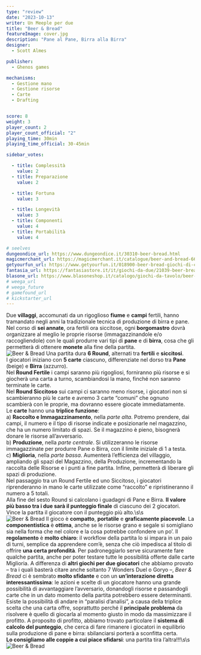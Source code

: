 ```yaml
---
type: "review"
date: "2023-10-13"
writer: Un Meeple per due
title: "Beer & Bread"
featureImage: cover.jpg
description: "Pane al Pane, Birra alla Birra"
designer: 
  - Scott Almes

publisher: 
  - Ghenos games

mechanisms:
  - Gestione mano
  - Gestione risorse
  - Carte
  - Drafting


score: 8
weight: 3
player_count: 2
player_count_official: "2"
playing_time: 30min
playing_time_official: 30-45min

sidebar_votes:

  - title: Complessità
    value: 2
  - title: Preparazione
    value: 2

  - title: Fortuna
    value: 3

  - title: Longevità
    value: 3
  - title: Componenti
    value: 4
  - title: Portabilità
    value: 4

# seelves
dungeondice_url: https://www.dungeondice.it/30310-beer-bread.html
magicmerchant_url: https://magicmerchant.it/catalogue/beer-and-bread-66442/
getyourfun_url: https://www.getyourfun.it/018900-beer-bread-giochi-di-carte.html
fantasia_url: https://fantasiastore.it/it/giochi-da-due/21039-beer-bread-ita.html
blasone_url: https://www.blasoneshop.it/catalogo/giochi-da-tavolo/beer-bread-42-3418
# weega_url
# weega_future
# gamefound_url
# kickstarter_url
---
```


<Setting>
  Due <strong>villaggi</strong>, accomunati da un rigoglioso <strong>fiume</strong> e <strong>campi</strong> fertili, hanno tramandato negli anni la tradizionale tecnica di produzione di birra e pane. Nel corso di <strong>sei annate</strong>, ora fertili ora siccitose, ogni <strong>borgomastro</strong> dovrà organizzare al meglio le proprie risorse (immagazzinandole e/o raccogliendole) con le quali produrre vari tipi di <strong>pane</strong> e di <strong>birra</strong>, cosa che gli permetterà di ottenere <strong>monete</strong> alla fine della partita.<br />


</Setting>

<img src="./game1.jpg" alt="Beer & Bread" />

<Rules>
 Una partita dura <strong>6 Round</strong>, alternati tra <strong>fertili</strong> e <strong>siccitosi</strong>.<br />
I giocatori iniziano con <strong>5 carte</strong> ciascuno, differenziate nel dorso tra <strong>Pane</strong> (beige) e <strong>Birra</strong> (azzurro).<br />
Nel <strong>Round Fertile</strong> i campi saranno più rigogliosi, forniranno più risorse e si giocherà una carta a turno, scambiandosi la mano, finché non saranno terminate le carte.<br />
Nel <strong>Round Siccitoso</strong> sui campi ci saranno meno risorse, i giocatori non si scambieranno più le carte e avremo 3 carte “comuni” che ognuno scambierà con le proprie, ma dovranno essere giocate immediatamente.<br />
Le <strong>carte</strong> hanno una <strong>triplice funzione</strong>:<br />
a) <strong>Raccolto e Immagazzinamento</strong>, nella <em>parte alta</em>. Potremo prendere, dai campi, il numero e il tipo di risorse indicate e posizionarle nel magazzino, che ha un numero limitato di spazi. Se il magazzino è pieno, bisognerà donare le risorse all’avversario.<br />
b) <strong>Produzione</strong>, nella <em>parte centrale</em>. Si utilizzeranno le risorse immagazzinate per produrre Pane o Birra, con il limite iniziale di 1 a testa.<br />
c) <strong>Miglioria</strong>, nella <em>parte bassa</em>. Aumenterà l’efficienza del villaggio, ampliando gli spazi del Magazzino, della Produzione, incrementando la raccolta delle Risorse e i punti a fine partita. Infine, permetterà di liberare gli spazi di produzione.<br />
Nel passaggio tra un Round Fertile ed uno Siccitoso, i giocatori riprenderanno in mano le carte utilizzate come “raccolto” e ripristineranno il numero a 5 totali.<br />
Alla fine del sesto Round si calcolano i guadagni di Pane e Birra. <strong>Il valore più basso tra i due sarà il punteggio finale</strong> di ciascuno dei 2 giocatori. Vince la partita il giocatore con il punteggio più alto.\s\s<br />
</Rules>

<img src="./game2.jpg" alt="Beer & Bread" />

<Feedback>
  Il gioco è <strong>compatto</strong>, <strong>portatile</strong> e <strong>graficamente piacevole</strong>. La <strong>componentistica</strong> è <strong>ottima</strong>, anche se le risorse grano e segale si somigliano sia nella forma che nel colore e la cosa potrebbe confondere un po’. Il <strong>regolamento</strong> è <strong>molto chiaro</strong>: il workflow della partita lo si impara in un paio di turni, semplice da apprendere com’è, senza che ciò impedisca al titolo di offrire <strong>una certa profondità</strong>. Per padroneggiarlo serve sicuramente fare qualche partita, anche per poter testare tutte le possibilità offerte dalle carte Miglioria. A differenza di <strong>altri giochi per due giocatori</strong> che abbiamo provato – tra i quali basterà citare anche soltanto <Link to="/reviews/7wonders-duel/">7 Wonders Duel</Link>  o <Link to="/reviews/goryo">Goryo</Link> –, <em>Beer &amp; Bread</em> ci è sembrato <strong>molto sfidante</strong> e con un <strong>un’interazione diretta interessantissima</strong>: le azioni e scelte di un giocatore hanno una grande possibilità di avvantaggiare l’avversario, donandogli risorse e passandogli carte che in un dato momento della partita potrebbero essere determinanti.<br />
Esiste la possibilità di andare in “paralisi d’analisi”, a causa della triplice scelta che una carta offre, soprattutto perché il <strong>principale problema</strong> da risolvere è quello di giocarla al momento giusto in modo da massimizzare il profitto. A proposito di profitto, abbiamo trovato particolare il <strong>sistema di calcolo del punteggio</strong>, che cerca di fare rimanere i giocatori in equilibrio sulla produzione di pane e birra: sbilanciarsi porterà a sconfitta certa.<br />
<strong>Lo consigliamo alle coppie a cui piace sfidarsi</strong>: una partita tira l’altra!!!\s\s<br />
</Feedback>

<img src="./game3.jpg" alt="Beer & Bread" />


